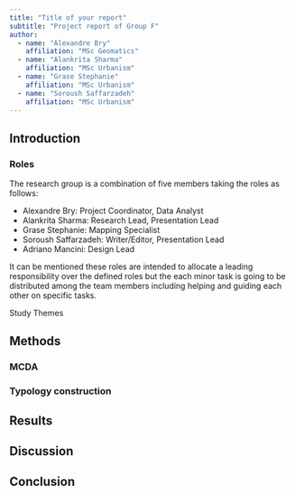 ```yaml
---
title: "Title of your report"
subtitle: "Project report of Group F"
author:
  - name: "Alexandre Bry"
    affiliation: "MSc Geomatics"
  - name: "Alankrita Sharma"
    affiliation: "MSc Urbanism"
  - name: "Grase Stephanie"
    affiliation: "MSc Urbanism"
  - name: "Soroush Saffarzadeh"
    affiliation: "MSc Urbanism"
---
```


## Introduction

### Roles

The research group is a combination of five members taking the roles as follows:

- Alexandre Bry: Project Coordinator, Data Analyst
- Alankrita Sharma: Research Lead, Presentation Lead
- Grase Stephanie: Mapping Specialist
- Soroush Saffarzadeh: Writer/Editor, Presentation Lead
- Adriano Mancini: Design Lead

It can be mentioned these roles are intended to allocate a leading responsibility 
over the defined roles but the each minor task is going to be distributed among the
team members including helping and guiding each other on specific tasks.

Study Themes





## Methods

### MCDA

### Typology construction

## Results

## Discussion

## Conclusion


